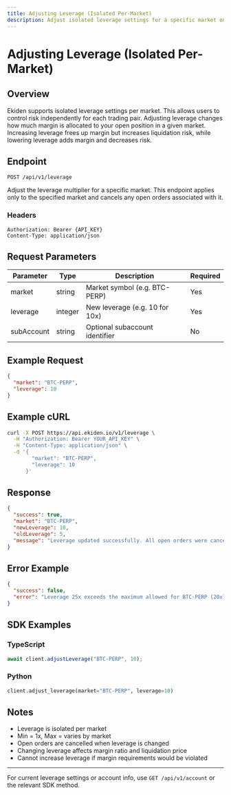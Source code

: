 ```yaml
---
title: Adjusting Leverage (Isolated Per-Market)
description: Adjust isolated leverage settings for a specific market on Ekiden.
---
```


# Adjusting Leverage (Isolated Per-Market)

## Overview

Ekiden supports isolated leverage settings per market. This allows users to control risk independently for each trading pair. Adjusting leverage changes how much margin is allocated to your open position in a given market. Increasing leverage frees up margin but increases liquidation risk, while lowering leverage adds margin and decreases risk.

## Endpoint

`POST /api/v1/leverage`

Adjust the leverage multiplier for a specific market. This endpoint applies only to the specified market and cancels any open orders associated with it.

### Headers

```
Authorization: Bearer {API_KEY}
Content-Type: application/json
```

## Request Parameters

| Parameter   | Type    | Description                    | Required |
|-------------|---------|--------------------------------|----------|
| market      | string  | Market symbol (e.g. BTC-PERP)  | Yes      |
| leverage    | integer | New leverage (e.g. 10 for 10x) | Yes      |
| subAccount  | string  | Optional subaccount identifier | No       |

## Example Request

```json
{
  "market": "BTC-PERP",
  "leverage": 10
}
```

## Example cURL

```bash
curl -X POST https://api.ekiden.io/v1/leverage \
  -H "Authorization: Bearer YOUR_API_KEY" \
  -H "Content-Type: application/json" \
  -d '{
        "market": "BTC-PERP",
        "leverage": 10
      }'
```

## Response

```json
{
  "success": true,
  "market": "BTC-PERP",
  "newLeverage": 10,
  "oldLeverage": 5,
  "message": "Leverage updated successfully. All open orders were cancelled."
}
```

## Error Example

```json
{
  "success": false,
  "error": "Leverage 25x exceeds the maximum allowed for BTC-PERP (20x)."
}
```

## SDK Examples

### TypeScript

```ts
await client.adjustLeverage("BTC-PERP", 10);
```

### Python

```python
client.adjust_leverage(market="BTC-PERP", leverage=10)
```

## Notes

- Leverage is isolated per market  
- Min = 1x, Max = varies by market  
- Open orders are cancelled when leverage is changed  
- Changing leverage affects margin ratio and liquidation price  
- Cannot increase leverage if margin requirements would be violated  

---

For current leverage settings or account info, use `GET /api/v1/account` or the relevant SDK method.
